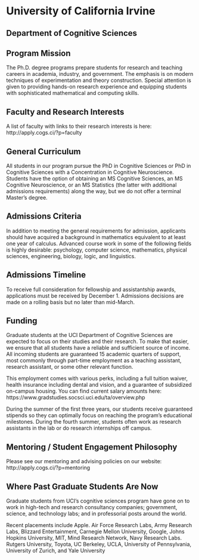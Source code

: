 
# University of California Irvine  {-}

## Department of Cognitive Sciences {-}

## Program Mission  {-}
The Ph.D. degree programs prepare students for research and teaching careers in academia, industry, and government. The emphasis is on modern techniques of experimentation and theory construction. Special attention is given to providing hands-on research experience and equipping students with sophisticated mathematical and computing skills.


## Faculty and Research Interests  {-}
A list of faculty with links to their research interests is here: http://apply.cogs.ci/?p=faculty





## General Curriculum  {-}
All students in our program pursue the PhD in Cognitive Sciences or PhD in Cognitive Sciences with a Concentration in Cognitive Neuroscience. Students have the option of obtaining an MS Cognitive Sciences, an MS Cognitive Neuroscience, or an MS Statistics (the latter with additional admissions requirements) along the way, but we do not offer a terminal Master’s degree.





## Admissions Criteria  {-}
In addition to meeting the general requirements for admission, applicants should have acquired a background in mathematics equivalent to at least one year of calculus. Advanced course work in some of the following fields is highly desirable: psychology, computer science, mathematics, physical sciences, engineering, biology, logic, and linguistics. 



## Admissions Timeline  {-}
To receive full consideration for fellowship and assistantship awards, applications must be received by December 1. Admissions decisions are made on a rolling basis but no later than mid-March.  


## Funding  {-}
Graduate students at the UCI Department of Cognitive Sciences are expected to focus on their studies and their research. To make that easier, we ensure that all students have a reliable and sufficient source of income. All incoming students are guaranteed 15 academic quarters of support, most commonly through part-time employment as a teaching assistant, research assistant, or some other relevant function.

This employment comes with various perks, including a full tuition waiver, health insurance including dental and vision, and a guarantee of subsidized on-campus housing. You can find current salary amounts here: https://www.gradstudies.socsci.uci.edu/ta/overview.php

During the summer of the first three years, our students receive guaranteed stipends so they can optimally focus on reaching the program's educational milestones. During the fourth summer, students often work as research assistants in the lab or do research internships off campus.




## Mentoring / Student Engagement Philosophy  {-}
Please see our mentoring and advising policies on our website: http://apply.cogs.ci/?p=mentoring



## Where Past Graduate Students Are Now  {-}
Graduate students from UCI’s cognitive sciences program have gone on to work in high-tech and research consultancy companies; government, science, and technology labs; and in professorial posts around the world.

Recent placements include Apple. Air Force Research Labs, Army Research Labs, Blizzard Entertainment, Carnegie Mellon University, Google, Johns Hopkins University, MIT, Mind Research Network, Navy Research Labs. Rutgers University, Toyota, UC Berkeley, UCLA, University of Pennsylvania, University of Zurich, and Yale University
